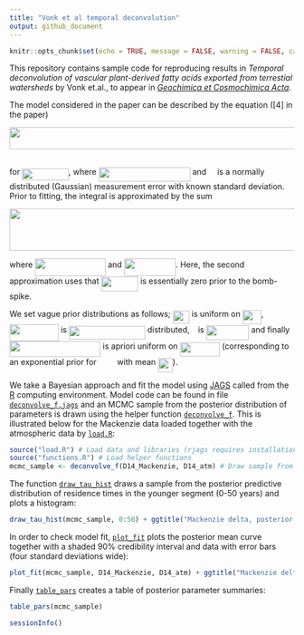 ```yaml
---
title: "Vonk et al temporal deconvolution"
output: github_document
---
```


```r
knitr::opts_chunk$set(echo = TRUE, message = FALSE, warning = FALSE, cache = TRUE)
```

This repository contains sample code for reproducing results in *Temporal deconvolution of vascular plant-derived fatty acids exported from terrestial watersheds* by Vonk et.al., to appear in [*Geochimica et Cosmochimica Acta*](https://www.journals.elsevier.com/geochimica-et-cosmochimica-acta). 

The model considered in the paper can be described by the equation ([4] in the paper)

<p align="center">
<img src="tex/d16301d632c377abbabd558b00415cf4.svg?invert_in_darkmode&sanitize=true" align=middle width=609.7429701pt height=38.242408049999995pt/>
</p>
<br>
for <img src="tex/e777e1ef6ee7e48f0276ad38390a560a.svg?invert_in_darkmode&sanitize=true" align=middle width=82.19635874999999pt height=21.68300969999999pt/>, where <img src="tex/b0a852ae71cd56ce00cb7c1a592a1edc.svg?invert_in_darkmode&sanitize=true" align=middle width=161.97330434999998pt height=24.65753399999998pt/> and <img src="tex/1cd32b0756da515bc59142b9318ff797.svg?invert_in_darkmode&sanitize=true" align=middle width=11.323291649999991pt height=14.15524440000002pt/> is a normally distributed (Gaussian) measurement error with known standard deviation. Prior to fitting, the integral is approximated by the sum

<p align="center">
<img src="tex/022e39b38d956874f3112ada2eaa29d2.svg?invert_in_darkmode&sanitize=true" align=middle width=592.0066052999999pt height=73.6915278pt/>
</p>

where <img src="tex/fb15704e32b633db97db1b14d37cc11e.svg?invert_in_darkmode&sanitize=true" align=middle width=125.00495204999999pt height=30.632847300000012pt/> and <img src="tex/3f6b797c2dfc37f90de17acc95eb614b.svg?invert_in_darkmode&sanitize=true" align=middle width=91.34822069999998pt height=31.36100879999999pt/>. Here, the second approximation uses that <img src="tex/06ec6f89507400dfedf2a279f5d04475.svg?invert_in_darkmode&sanitize=true" align=middle width=65.20135049999999pt height=26.76175259999998pt/> is essentially zero prior to the bomb-spike.


We set vague prior distributions as follows; <img src="tex/3aabf826ac9ea07e956a7a48ca601b94.svg?invert_in_darkmode&sanitize=true" align=middle width=29.46735659999999pt height=22.831056599999986pt/> is uniform on <img src="tex/acf5ce819219b95070be2dbeb8a671e9.svg?invert_in_darkmode&sanitize=true" align=middle width=32.87674994999999pt height=24.65753399999998pt/>, <img src="tex/1edede1e27fbb6f1b2b3ec665f22f03b.svg?invert_in_darkmode&sanitize=true" align=middle width=86.71228499999998pt height=30.632847300000012pt/> is <img src="tex/33c91016030fd67399f9d5d1920723e9.svg?invert_in_darkmode&sanitize=true" align=middle width=134.42240625pt height=24.65753399999998pt/> distributed, <img src="tex/4bdc8d9bcfb35e1c9bfb51fc69687dfc.svg?invert_in_darkmode&sanitize=true" align=middle width=7.054796099999991pt height=22.831056599999986pt/> is <img src="tex/1117d0e319c13cf635b97a2ccf61f8b3.svg?invert_in_darkmode&sanitize=true" align=middle width=75.34258214999998pt height=26.76175259999998pt/> and finally <img src="tex/3697af5e84c4a5802cdf35c401c9590c.svg?invert_in_darkmode&sanitize=true" align=middle width=161.16873465pt height=27.91243950000002pt/> is apriori uniform on <img src="tex/0d7179a315f6448786cdd1dcd7e17b0d.svg?invert_in_darkmode&sanitize=true" align=middle width=70.31981219999999pt height=24.65753399999998pt/> (corresponding to an exponential prior for <img src="tex/933cc196ec5f448dc64a42cfdfc45064.svg?invert_in_darkmode&sanitize=true" align=middle width=28.605474149999992pt height=14.15524440000002pt/> with mean <img src="tex/1a871532f9a24c565a9cae2c3f30402f.svg?invert_in_darkmode&sanitize=true" align=middle width=26.02750259999999pt height=24.65753399999998pt/>).

We take a Bayesian approach and fit the model using [JAGS](http://mcmc-jags.sourceforge.net/) called from the [R](https://www.r-project.org/) computing environment. Model code can be found in file [`deconvolve_f.jags`](deconvolve_f.jags) and an MCMC sample from the posterior distribution of parameters is drawn using the helper function [`deconvolve_f`](functions.R). This is illustrated below for the Mackenzie data loaded together with the atmospheric data by [`load.R`](load.R):


```r
source("load.R") # Load data and libraries (rjags requires installation of JAGS)
source("functions.R") # Load helper functions
mcmc_sample <- deconvolve_f(D14_Mackenzie, D14_atm) # Draw sample from posterior
```


The function [`draw_tau_hist`](functions.R) draws a sample from the posterior predictive distribution of residence times in the younger segment (0-50 years) and plots a histogram:

```r
draw_tau_hist(mcmc_sample, 0:50) + ggtitle("Mackenzie delta, posterior predictive residence times (younger)")
```


In order to check model fit,  [`plot_fit`](functions.R) plots the posterior mean curve together with a shaded 90% credibility interval and data with error bars (four standard deviations wide):

```r
plot_fit(mcmc_sample, D14_Mackenzie, D14_atm) + ggtitle("Mackenzie delta, fitted curve (posterior mean) with data")
```

Finally [`table_pars`](functions.R) creates a table of posterior parameter summaries:

```r
table_pars(mcmc_sample)
```

```r
sessionInfo()
```




